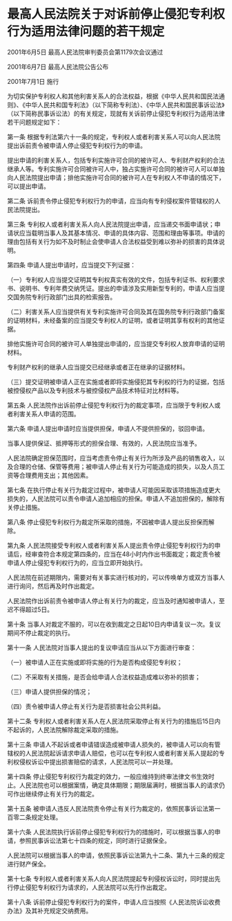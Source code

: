 # 最高人民法院关于对诉前停止侵犯专利权行为适用法律问题的若干规定

2001年6月5日 最高人民法院审判委员会第1179次会议通过

2001年6月7日 最高人民法院公告公布

2001年7月1日 施行

  

为切实保护专利权人和其他利害关系人的合法权益，根据《中华人民共和国民法通则》、《中华人民共和国专利法》（以下简称专利法）、《中华人民共和国民事诉讼法》（以下简称民事诉讼法）的有关规定，现就有关诉前停止侵犯专利权行为适用法律若干问题规定如下：

第一条 根据专利法第六十一条的规定，专利权人或者利害关系人可以向人民法院提出诉前责令被申请人停止侵犯专利权行为的申请。

提出申请的利害关系人，包括专利实施许可合同的被许可人、专利财产权利的合法继承人等。专利实施许可合同被许可人中，独占实施许可合同的被许可人可以单独向人民法院提出申请；排他实施许可合同的被许可人在专利权人不申请的情况下，可以提出申请。

第二条 诉前责令停止侵犯专利权行为的申请，应当向有专利侵权案件管辖权的人民法院提出。

第三条 专利权人或者利害关系人向人民法院提出申请，应当递交书面申请状；申请状应当载明当事人及其基本情况、申请的具体内容、范围和理由等事项。申请的理由包括有关行为如不及时制止会使申请人合法权益受到难以弥补的损害的具体说明。

第四条 申请人提出申请时，应当提交下列证据：

（一）专利权人应当提交证明其专利权真实有效的文件，包括专利证书、权利要求书、说明书、专利年费交纳凭证。提出的申请涉及实用新型专利的，申请人应当提交国务院专利行政部门出具的检索报告。

（二）利害关系人应当提供有关专利实施许可合同及其在国务院专利行政部门备案的证明材料，未经备案的应当提交专利权人的证明，或者证明其享有权利的其他证据。

排他实施许可合同的被许可人单独提出申请的，应当提交专利权人放弃申请的证明材料。

专利财产权利的继承人应当提交已经继承或者正在继承的证据材料。

（三）提交证明被申请人正在实施或者即将实施侵犯其专利权的行为的证据，包括被控侵权产品以及专利技术与被控侵权产品技术特征对比材料等。

第五条 人民法院作出诉前停止侵犯专利权行为的裁定事项，应当限于专利权人或者利害关系人申请的范围。

第六条 申请人提出申请时应当提供担保，申请人不提供担保的，驳回申请。

当事人提供保证、抵押等形式的担保合理、有效的，人民法院应当准予。

人民法院确定担保范围时，应当考虑责令停止有关行为所涉及产品的销售收入，以及合理的仓储、保管等费用；被申请人停止有关行为可能造成的损失，以及人员工资等合理费用支出；其他因素。

第七条 在执行停止有关行为裁定过程中，被申请人可能因采取该项措施造成更大损失的，人民法院可以责令申请人追加相应的担保。申请人不追加担保的，解除有关停止措施。

第八条 停止侵犯专利权行为裁定所采取的措施，不因被申请人提出反担保而解除。

第九条 人民法院接受专利权人或者利害关系人提出责令停止侵犯专利权行为的申请后，经审查符合本规定第四条的，应当在48小时内作出书面裁定；裁定责令被申请人停止侵犯专利权行为的，应当立即开始执行。

人民法院在前述期限内，需要对有关事实进行核对的，可以传唤单方或双方当事人进行询问，然后再及时作出裁定。

人民法院作出诉前责令被申请人停止有关行为的裁定，应当及时通知被申请人，至迟不得超过5日。

第十条 当事人对裁定不服的，可以在收到裁定之日起10日内申请复议一次。复议期间不停止裁定的执行。

第十一条 人民法院对当事人提出的复议申请应当从以下方面进行审查：

（一）被申请人正在实施或即将实施的行为是否构成侵犯专利权；

（二）不采取有关措施，是否会给申请人合法权益造成难以弥补的损害；

（三）申请人提供担保的情况；

（四）责令被申请人停止有关行为是否损害社会公共利益。

第十二条 专利权人或者利害关系人在人民法院采取停止有关行为的措施后15日内不起诉的，人民法院解除裁定采取的措施。

第十三条 申请人不起诉或者申请错误造成被申请人损失的，被申请人可以向有管辖权的人民法院起诉请求申请人赔偿，也可以在专利权人或者利害关系人提起的专利权侵权诉讼中提出损害赔偿的请求，人民法院可以一并处理。

第十四条 停止侵犯专利权行为裁定的效力，一般应维持到终审法律文书生效时止。人民法院也可以根据案情，确定具体期限；期限届满时，根据当事人的请求仍可作出继续停止有关行为的裁定。

第十五条 被申请人违反人民法院责令停止有关行为裁定的，依照民事诉讼法第一百零二条规定处理。

第十六条 人民法院执行诉前停止侵犯专利权行为的措施时，可以根据当事人的申请，参照民事诉讼法第七十四条的规定，同时进行证据保全。

人民法院可以根据当事人的申请，依照民事诉讼法第九十二条、第九十三条的规定进行财产保全。

第十七条 专利权人或者利害关系人向人民法院提起专利侵权诉讼时，同时提出先行停止侵犯专利权行为请求的，人民法院可以先行作出裁定。

第十八条 诉前停止侵犯专利权行为的案件，申请人应当按照《人民法院诉讼收费办法》及其补充规定交纳费用。